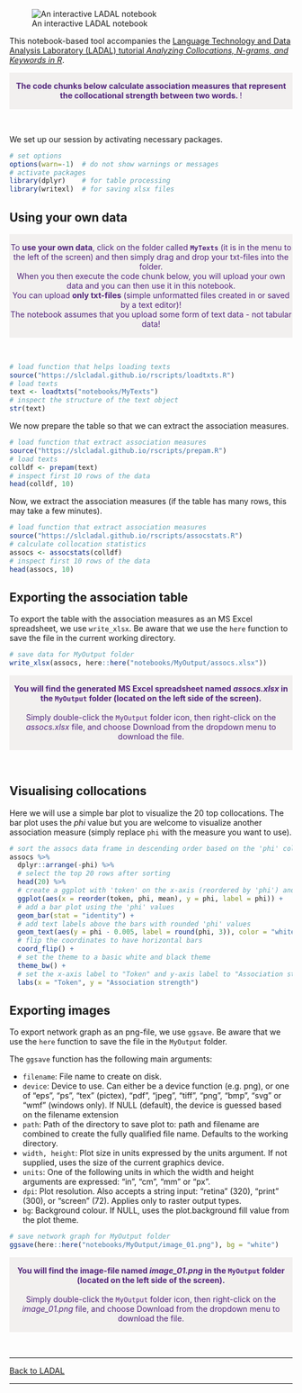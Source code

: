 
![An interactive LADAL notebook](https://slcladal.github.io/images/uq1.jpg)


This notebook-based tool accompanies the [Language Technology and Data Analysis Laboratory (LADAL) tutorial *Analyzing Collocations, N-grams, and Keywords in R*](https://ladal.edu.au/coll.html). 

<div class="warning" style='padding:0.1em; background-color: rgba(215,209,204,.3); color:#51247a'>
<span>
<p style='margin-top:1em; text-align:center'>
<b>The code chunks below calculate association measures that represent the collocational strength between two words. </b>! 
<br>
</p>
<p style='margin-left:1em;'>
</p></span>
</div>

<br>

We set up our session by activating necessary packages. 


```r
# set options
options(warn=-1)  # do not show warnings or messages
# activate packages
library(dplyr)    # for table processing
library(writexl)  # for saving xlsx files
```



## Using your own data

<div class="warning" style='padding:0.1em; background-color: rgba(215,209,204,.3); color:#51247a'>
<span>
<p style='margin-top:1em; text-align:center'>
To <b>use your own data</b>, click on the folder called <b>`MyTexts`</b> (it is in the menu to the left of the screen) and then simply drag and drop your txt-files into the folder. <br>When you then execute the code chunk below, you will upload your own data and you can then use it in this notebook.<br>You can upload <b>only txt-files</b> (simple unformatted files created in or saved by a text editor)! <br>The notebook assumes that you upload some form of text data - not tabular data! 
<br>
</p>
<p style='margin-left:1em;'>
</p></span>
</div>

<br>


```r
# load function that helps loading texts
source("https://slcladal.github.io/rscripts/loadtxts.R")
# load texts
text <- loadtxts("notebooks/MyTexts")
# inspect the structure of the text object
str(text)
```


We now prepare the table so that we can extract the association measures.


```r
# load function that extract association measures
source("https://slcladal.github.io/rscripts/prepam.R")
# load texts
colldf <- prepam(text)
# inspect first 10 rows of the data
head(colldf, 10)
```


Now, we extract the association measures (if the table has many rows, this may take a few minutes).

```r
# load function that extract association measures
source("https://slcladal.github.io/rscripts/assocstats.R")
# calculate collocation statistics
assocs <- assocstats(colldf) 
# inspect first 10 rows of the data
head(assocs, 10)
```


## Exporting the association table

To export the table with the association measures as an MS Excel spreadsheet, we use `write_xlsx`. Be aware that we use the `here` function to  save the file in the current working directory.

```r
# save data for MyOutput folder
write_xlsx(assocs, here::here("notebooks/MyOutput/assocs.xlsx"))
```

<div class="warning" style='padding:0.1em; background-color: rgba(215,209,204,.3); color:#51247a'>
<span>
<p style='margin-top:1em; text-align:center'>
<b>You will find the generated MS Excel spreadsheet named *assocs.xlsx* in the `MyOutput` folder (located on the left side of the screen).</b> <br><br>Simply double-click the `MyOutput` folder icon, then right-click on the *assocs.xlsx* file, and choose Download from the dropdown menu to download the file. <br>
</p>
<p style='margin-left:1em;'>
</p></span>
</div>

<br>

## Visualising collocations

Here we will use a simple bar plot to visualize the 20 top collocations. The bar plot uses the *phi* value but you are welcome to visualize another association measure (simply replace `phi` with the measure you want to use).

```r
# sort the assocs data frame in descending order based on the 'phi' column
assocs %>%
  dplyr::arrange(-phi) %>%
  # select the top 20 rows after sorting
  head(20) %>%
  # create a ggplot with 'token' on the x-axis (reordered by 'phi') and 'phi' on the y-axis
  ggplot(aes(x = reorder(token, phi, mean), y = phi, label = phi)) +
  # add a bar plot using the 'phi' values
  geom_bar(stat = "identity") +
  # add text labels above the bars with rounded 'phi' values
  geom_text(aes(y = phi - 0.005, label = round(phi, 3)), color = "white", size = 3) + 
  # flip the coordinates to have horizontal bars
  coord_flip() +
  # set the theme to a basic white and black theme
  theme_bw() +
  # set the x-axis label to "Token" and y-axis label to "Association strength (phi)"
  labs(x = "Token", y = "Association strength")
```


## Exporting images

To export network graph as an png-file, we use `ggsave`. Be aware that we use the `here` function to save the file in the `MyOutput` folder.

The `ggsave` function has the following main arguments:

+ `filename`: File name to create on disk.    
+ `device`: Device to use. Can either be a device function (e.g. png), or one of "eps", "ps", "tex" (pictex), "pdf", "jpeg", "tiff", "png", "bmp", "svg" or "wmf" (windows only). If NULL (default), the device is guessed based on the filename extension  
+ `path`: Path of the directory to save plot to: path and filename are combined to create the fully qualified file name. Defaults to the working directory.  
+ `width, height`: Plot size in units expressed by the units argument. If not supplied, uses the size of the current graphics device.  
+ `units`: One of the following units in which the width and height arguments are expressed: "in", "cm", "mm" or "px".  
+ `dpi`: Plot resolution. Also accepts a string input: "retina" (320), "print" (300), or "screen" (72). Applies only to raster output types.  
+ `bg`: Background colour. If NULL, uses the plot.background fill value from the plot theme.  


```r
# save network graph for MyOutput folder
ggsave(here::here("notebooks/MyOutput/image_01.png"), bg = "white")
```

<div class="warning" style='padding:0.1em; background-color: rgba(215,209,204,.3); color:#51247a'>
<span>
<p style='margin-top:1em; text-align:center'>
<b>You will find the image-file named *image_01.png* in the `MyOutput` folder (located on the left side of the screen).</b> <br><br>Simply double-click the `MyOutput` folder icon, then right-click on the *image_01.png* file, and choose Download from the dropdown menu to download the file. <br>
</p>
<p style='margin-left:1em;'>
</p></span>
</div>

<br>


***

[Back to LADAL](https://ladal.edu.au/coll.html)

***



